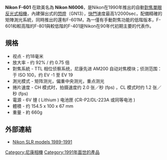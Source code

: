{{Infobox Digicam
|   model         = Nikon F-601
|   image         = [[File:Nikon_F601(n6006).JPG|right]]
|   kind          =  
|   sensor        =  
|   res           =  
|   lens          = 尼康〔Nikon〕F接環
|   shutter       = 
|   shutterRange  = 最高：1/2000秒
|   metering      = TTL 相位測光系統
|   emode         =
|   mmode         = 矩陣測光，中央偏重測光，重點測光
|   farea         = 尼康先進 AM200 自動對焦系統
|   fmode         =
|   flbkt         = 于 ISO 100，约 EV -1 至 EV 19 
|   fcbkt         = 
|   cont          = CH 模式時，拍摄速度约 2.0 張／秒 (fps) ，CL 模式时约 1.2 張／秒 (fps) 
|   viewfinder    =  
|   speedRange    =  
|   flash         = 內建GN13
|   blflash       = 
|   WB            = 
|   wbbkt         = 
|   rearLCD       = 
|   storage       = 
|   battery       = 6V 锂 ( Lithium ) 电池匣 (CR-P2/DL-223A 或同等电池 )
|   obp           = 
|   weight        =  154.5 x 100 x 67 公釐；660 公克
|   ps            = 
}}

'''Nikon F-601''' 在歐美名為 '''Nikon N6006'''，是Nikon在1990年推出的自動[[對焦|對焦]][[單眼反光式|單眼反光式]][[相機|相機]]，內建彈出式的[[閃燈|閃燈]]（GN13），[[快門|快門]]速度最高1/2000sec，配備精確的矩陣測光系統，同時推出的還有F-601M，為一僅有手動對焦功能的低階版本，F-601和較高階的F-801與較低階的F-401是Nikon在90年代初期主要的代表作。

== 規格 ==
*视点 - 约18毫米
*放大率 - 约 92% / 约 0.75 倍
*對焦系統 - TTL 相位侦察系统，尼康先进 AM200 自动对焦模块；侦测范围：于 ISO 100，约 EV -1 至 EV 19
*測光模式 - 矩阵测光，偏重中央测光，重点测光
*捲片速度 - CH 模式时，拍摄速度约 2.0 张／秒 (fps) ，CL 模式时约 1.2 张／秒 (fps)
*電源 - 6V 锂 ( Lithium ) 电池匣 (CR-P2/DL-223A 或同等电池 )
*體積 - 约 154.5 x 100 x 67 mm
*重量 - 約 660g

== 外部連結 ==
*[http://www.mir.com.my/rb/photography/companies/nikon/htmls/models/htmls/slr8991.htm Nikon SLR models 1989-1991] {{Wayback|url=http://www.mir.com.my/rb/photography/companies/nikon/htmls/models/htmls/slr8991.htm |date=20110316211605 }}

{{Nikon film SLR cameras}}

[[Category:尼康相機|Category:尼康相機]]
[[Category:1991年面世的產品|Category:1991年面世的產品]]